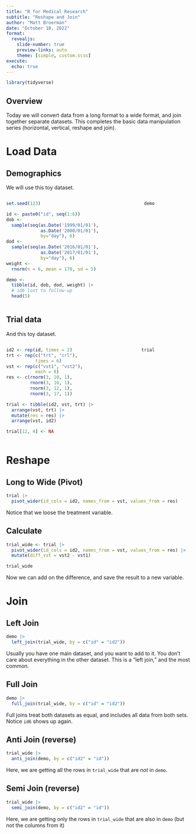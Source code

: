 ```yaml
---
title: "R for Medical Research"
subtitle: "Reshape and Join"
author: "Matt Broerman"
date: "October 10, 2022"
format:
  revealjs: 
    slide-number: true
    preview-links: auto
    theme: [simple, custom.scss]
execute:
  echo: true
---
```


```r
library(tidyverse)
```



## Overview

Today we will convert data from a long format to a wide format, and join together separate datasets. This completes the basic data manipulation series (horizontal, vertical, reshape and join).

# Load Data

## Demographics

We will use this toy dataset.

:::: columns

::: column

```r
set.seed(123)

id <- paste0("id", seq(1:6))
dob <- 
  sample(seq(as.Date('1999/01/01'),
             as.Date('2000/01/01'),
             by="day"), 6)
dod <- 
  sample(seq(as.Date('2016/01/01'),
             as.Date('2017/01/01'),
             by="day"), 6)
weight <- 
  rnorm(n = 6, mean = 170, sd = 5)

demo <- 
  tibble(id, dob, dod, weight) |> 
  # id6 lost to follow-up
  head(5)

```
:::
::: column
```r
demo
```

:::
::::

## Trial data

And this toy dataset.

:::: columns

::: column
```r
id2 <- rep(id, times = 2)
trt <- rep(c("trt", "crl"), 
           times = 6)
vst <- rep(c("vst1", "vst2"), 
           each = 6)
res <- c(rnorm(3, 10, 1), 
         rnorm(3, 10, 1), 
         rnorm(3, 12, 1), 
         rnorm(3, 17, 1))

trial <- tibble(id2, vst, trt) |> 
  arrange(vst, trt) |> 
  mutate(res = res) |> 
  arrange(vst, id2)

trial[12, 4] <- NA
```

:::

::: column

```r
trial
```

::: 
::::

# Reshape

## Long to Wide (Pivot)

```r
trial |> 
  pivot_wider(id_cols = id2, names_from = vst, values_from = res)
```

Notice that we loose the treatment variable. 

## Calculate

```r
trial_wide <- trial |> 
  pivot_wider(id_cols = id2, names_from = vst, values_from = res) |> 
  mutate(diff_vst = vst2 - vst1)

trial_wide
```

Now we can add on the difference, and save the result to a new variable.

# Join

## Left Join

```r
demo |> 
  left_join(trial_wide, by = c("id" = "id2"))
```

Usually you have one main dataset, and you want to add to it. You don't care about everything in the other dataset. This is a "left join," and the most common.

## Full Join

```r
demo |> 
  full_join(trial_wide, by = c("id" = "id2"))
```

Full joins treat both datasets as equal, and includes all data from both sets. Notice `id6` shows up again.

## Anti Join (reverse)

```r
trial_wide |> 
  anti_join(demo, by = c("id2" = "id"))
```

Here, we are getting all the rows in `trial_wide` that are *not* in `demo`.


## Semi Join (reverse)

```r
trial_wide |> 
  semi_join(demo, by = c("id2" = "id"))
```

Here, we are getting only the rows in `trial_wide` that are also in `demo` (but not the columns from it)
